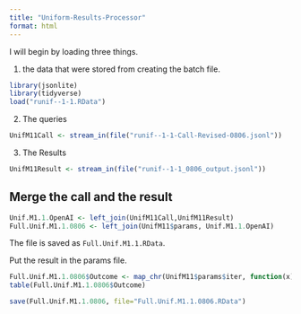 ```yaml
---
title: "Uniform-Results-Processor"
format: html
---
```


I will begin by loading three things.  

1. the data that were stored from creating the batch file.

```r
library(jsonlite)
library(tidyverse)
load("runif--1-1.RData")
```

2. The queries

```r
UnifM11Call <- stream_in(file("runif--1-1-Call-Revised-0806.jsonl"))
```

3. The Results

```r
UnifM11Result <- stream_in(file("runif--1-1_0806_output.jsonl"))
```

## Merge the call and the result

```r
Unif.M1.1.OpenAI <- left_join(UnifM11Call,UnifM11Result)
Full.Unif.M1.1.0806 <- left_join(UnifM11$params, Unif.M1.1.OpenAI)
```

The file is saved as `Full.Unif.M1.1.RData`.

Put the result in the params file.

```r
Full.Unif.M1.1.0806$Outcome <- map_chr(UnifM11$params$iter, function(x) { unlist(UnifM11Result$response$body$choices[[x]][[2]][2]) })
table(Full.Unif.M1.1.0806$Outcome)
```

```r
save(Full.Unif.M1.1.0806, file="Full.Unif.M1.1.0806.RData")
```

